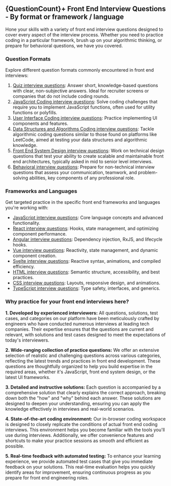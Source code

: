 
## {QuestionCount}+ Front End Interview Questions - By format or framework / language

Hone your skills with a variety of front end interview questions designed to cover every aspect of the interview process. Whether you need to practice coding in a particular framework, brush up on your algorithmic thinking, or prepare for behavioral questions, we have you covered.

### Question Formats

Explore different question formats commonly encountered in front end interviews:

1. [Quiz interview questions](/questions/quiz): Answer short, knowledge-based questions with clear, non-subjective answers. Ideal for recruiter screens or companies that do not include coding rounds.
2. [JavaScript Coding interview questions](/questions/javascript): Solve coding challenges that require you to implement JavaScript functions, often used for utility functions or polyfills.
3. [User Interface Coding interview questions](/questions/user-interface): Practice implementing UI components and features.
4. [Data Structures and Algorithms Coding interview questions](/questions/algo): Tackle algorithmic coding questions similar to those found on platforms like LeetCode, aimed at testing your data structures and algorithmic knowledge.
5. [Front End System Design interview questions](/questions/system-design): Work on technical design questions that test your ability to create scalable and maintainable front end architectures, typically asked in mid to senior level interviews.
6. [Behavioral interview questions](/behavioral-interview-playbook): Prepare for non-technical interview questions that assess your communication, teamwork, and problem-solving abilities, key components of any professional role.

### Frameworks and Languages

Get targeted practice in the specific front end frameworks and languages you're working with:

- [JavaScript interview questions](/questions/js): Core language concepts and advanced functionality.
- [React interview questions](/questions/react): Hooks, state management, and optimizing component performance.
- [Angular interview questions](/questions/angular): Dependency injection, RxJS, and lifecycle hooks.
- [Vue interview questions](/questions/vue): Reactivity, state management, and dynamic component creation.
- [Svelte interview questions](/questions/svelte): Reactive syntax, animations, and compiled efficiency.
- [HTML interview questions](/questions/html): Semantic structure, accessibility, and best practices.
- [CSS interview questions](/questions/css): Layouts, responsive design, and animations.
- [TypeScript interview questions](/questions/ts): Type safety, interfaces, and generics.

### Why practice for your front end interviews here?

**1. Developed by experienced interviewers:** All questions, solutions, test cases, and categories on our platform have been meticulously crafted by engineers who have conducted numerous interviews at leading tech companies. Their expertise ensures that the questions are current and relevant, with solutions and test cases designed to meet the expectations of today's interviewers.

**2. Wide-ranging collection of practice questions:** We offer an extensive selection of realistic and challenging questions across various categories, reflecting the latest trends and practices in front end development. These questions are thoughtfully organized to help you build expertise in the required areas, whether it's JavaScript, front end system design, or the latest UI frameworks.

**3. Detailed and instructive solutions:** Each question is accompanied by a comprehensive solution that clearly explains the correct approach, breaking down both the "how" and "why" behind each answer. These solutions are designed to deepen your understanding, ensuring you can apply the knowledge effectively in interviews and real-world scenarios.

**4. State-of-the-art coding environment:** Our in-browser coding workspace is designed to closely replicate the conditions of actual front end coding interviews. This environment helps you become familiar with the tools you'll use during interviews. Additionally, we offer convenience features and shortcuts to make your practice sessions as smooth and efficient as possible.

**5. Real-time feedback with automated testing:** To enhance your learning experience, we provide automated test cases that give you immediate feedback on your solutions. This real-time evaluation helps you quickly identify areas for improvement, ensuring continuous progress as you prepare for front end engineering roles.
